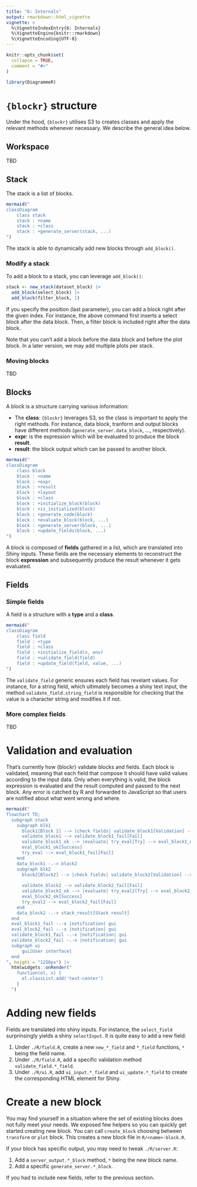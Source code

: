 ```yaml
---
title: "6: Internals"
output: rmarkdown::html_vignette
vignette: >
  %\VignetteIndexEntry{6: Internals}
  %\VignetteEngine{knitr::rmarkdown}
  %\VignetteEncoding{UTF-8}
---
```


```r
knitr::opts_chunk$set(
  collapse = TRUE,
  comment = "#>"
)
```

```r
library(DiagrammeR)
```

# `{blockr}` structure

Under the hood, `{blockr}` utilises S3 to creates classes and apply the relevant methods
whenever necessary. We describe the general idea below.

## Workspace

TBD

## Stack

The stack is a list of blocks.

```r
mermaid("
classDiagram
    class stack
    stack : +name
    stack : +class
    stack : +generate_server(stack, ...)
")
```

The stack is able to dynamically add new blocks through `add_block()`.

### Modify a stack

To add a block to a stack, you can leverage `add_block()`:

```r
stack <- new_stack(dataset_block) |>
  add_block(select_block) |>
  add_block(filter_block, 1)
```

If you specify the position (last parameter), you can add a block right 
after the given index. For instance, the above command first inserts
a select block after the data block. Then, a filter block is included
right after the data block.

Note that you can't add a block before the data block and 
before the plot block. In a later version, we may add multiple
plots per stack.

### Moving blocks

TBD

## Blocks

A block is a structure carrying various information:

- The __class__: `{blockr}` leverages S3, so the class is important to apply
the right methods. For instance, data block, tranform and output blocks have different methods (`generate_server.data_block`, ..., respectively).
- __expr__: is the expression which will be evaluated to produce the block __result__.
- __result__: the block output which can be passed to another block.

```r
mermaid("
classDiagram
    class block
    block : +name
    block : +expr
    block : +result
    block : +layout
    block : +class
    block : +initialize_block(block)
    block : +is_initialized(block)
    block : +generate_code(block)
    block : +evaluate_block(block, ...)
    block : +generate_server(block, ...)
    block : +update_fields(block, ...)
")
```

A block is composed of __fields__ gathered in a list, which are translated into Shiny inputs.
These fields are the necessary elements to reconstruct the block __expression__ and subsequently
produce the result whenever it gets evaluated.

## Fields

### Simple fields

A field is a structure with a __type__ and a __class__.

```r
mermaid("
classDiagram
    class field
    field : +type
    field : +class
    field : +initialize_field(x, env)
    field : +validate_field(field)
    field : +update_field(field, value, ...)
")
```

The `validate_field` generic ensures each field has revelant values. For instance, for a string field,
which ultimately becomes a shiny text input, the method `validate_field.string_field` is responsible
for checking that the value is a character string and modifies it if not.

### More complex fields

TBD

# Validation and evaluation

That's currently how {blockr} validate blocks and fields. Each block is validated, meaning that each field that compose it should have valid values according to the input data. Only when everything is valid, the block expression is evaluated and the result computed and passed to the next block. Any error is catched by R and forwarded to JavaScript so that users are notified about what went wrong and where.

```r
mermaid("
flowchart TD;
  subgraph stack
    subgraph blk1
      block1[Block 1] --> |check fields| validate_block1[Validation] --> validate_block1_ok[OK]
      validate_block1 --> validate_block1_fail[Fail]
      validate_block1_ok --> |evaluate| try_eval[Try] --> eval_block1_ok[OK] --> data_block1[Data]
      eval_block1_ok[Success]
      try_eval --> eval_block1_fail[Fail]
    end
    data_block1 -.-> block2
    subgraph blk2
      block2[Block2] --> |check fields| validate_block2[Validation] --> validate_block2_ok[OK]
    
      validate_block2 --> validate_block2_fail[Fail]
      validate_block2_ok --> |evaluate| try_eval2[Try] --> eval_block2_ok[OK] --> data_block2[Data]
      eval_block2_ok[Success]
      try_eval2 --> eval_block2_fail[Fail]
    end
    data_block2 -.-> stack_result[Stack result]
  end
  eval_block1_fail -.-x |notification| gui
  eval_block2_fail -.-x |notification| gui
  validate_block1_fail -.-x |notification| gui
  validate_block2_fail -.-x |notification| gui
  subgraph ui
      gui[User interface]
  end
", height = "1250px") |>
  htmlwidgets::onRender("
    function(el, x) {
      el.classList.add('text-center')
    }
  ")
```

# Adding new fields

Fields are translated into shiny inputs. For instance, the `select_field` surprinsingly
yields a shiny `selectInput`. It is quite easy to add a new field:

1. Under `./R/field.R`, create a new `new_*_field` and `*_field` functions, `*` being the field name.
2. Under `./R/field.R`, add a specific validation method `validate_field.*_field`.
3. Under `./R/ui.R`, add `ui_input.*_field` and `ui_update.*_field` 
to create the corresponding HTML element for Shiny.

# Create a new block

You may find yourself in a situation where the set of existing blocks does not fully meet
your needs. We exposed few helpers so you can quickly get started creating new block. You can call
`create_block` choosing between `transform` or `plot` block. This creates a new block file
in `R/<name>-block.R`.

If your block has specific output, you may need to tweak `./R/server.R`:

1. Add a `server_output.*_block` method, `*` being the new block name.
2. Add a specific `generate_server.*_block`.

If you had to include new fields, refer to the previous section.
